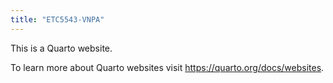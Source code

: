 ```yaml
---
title: "ETC5543-VNPA"
---
```


This is a Quarto website.

To learn more about Quarto websites visit <https://quarto.org/docs/websites>.
